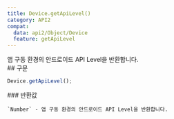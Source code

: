```yaml
---
title: Device.getApiLevel()
category: API2
compat:
  data: api2/Object/Device
  feature: getApiLevel
---
```


<Section>
  앱 구동 환경의 안드로이드 API Level을 반환합니다.
</Section>
<Section>
  ## 구문

  ~~~js
  Device.getApiLevel();
  ~~~

  <Section>
    ### 반환값

    `Number` - 앱 구동 환경의 안드로이드 API Level을 반환합니다.
  </Section>
</Section>